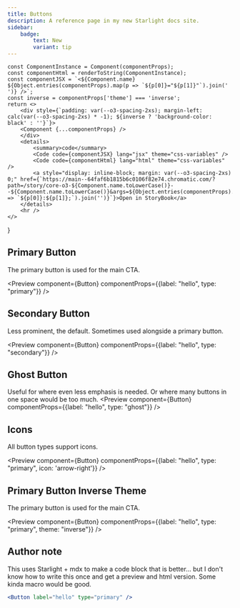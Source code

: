 ```yaml
---
title: Buttons
description: A reference page in my new Starlight docs site.
sidebar:
    badge:
        text: New
        variant: tip
---
```



    const ComponentInstance = Component(componentProps);
    const componentHtml = renderToString(ComponentInstance);
    const componentJSX = `<${Component.name} ${Object.entries(componentProps).map(p => `${p[0]}="${p[1]}"`).join(' ')} />`;
    const inverse = componentProps['theme'] === 'inverse';
    return <>
        <div style={`padding: var(--o3-spacing-2xs); margin-left: calc(var(--o3-spacing-2xs) * -1); ${inverse ? 'background-color: black' : ''}`}>
        <Component {...componentProps} />
        </div>
        <details>
            <summary>code</summary>
            <Code code={componentJSX} lang="jsx" theme="css-variables" />
            <Code code={componentHtml} lang="html" theme="css-variables" />
            <a style="display: inline-block; margin: var(--o3-spacing-2xs) 0;" href={`https://main--64faf6b1815b6c0106f82e74.chromatic.com/?path=/story/core-o3-${Component.name.toLowerCase()}--${Component.name.toLowerCase()}&args=${Object.entries(componentProps).map(p => `${p[0]}:${p[1]};`).join('')}`}>Open in StoryBook</a>
        </details>
        <hr />
    </>
}

## Primary Button

The primary button is used for the main CTA.

<Preview component={Button} componentProps={{label: "hello", type: "primary"}} />

## Secondary Button

Less prominent, the default. Sometimes used alongside a primary button.

<Preview component={Button} componentProps={{label: "hello", type: "secondary"}} />

## Ghost Button

Useful for where even less emphasis is needed. Or where many buttons in one space would be too much.
<Preview component={Button} componentProps={{label: "hello", type: "ghost"}} />

## Icons

All button types support icons.

<Preview component={Button} componentProps={{label: "hello", type: "primary", icon: 'arrow-right'}} />


## Primary Button Inverse Theme

The primary button is used for the main CTA.

<Preview component={Button} componentProps={{label: "hello", type: "primary", theme: "inverse"}} />


## Author note

This uses Starlight + mdx to make a code block that is better... but I don't know how to write this once and get a preview and html version. Some kinda macro would be good.

```jsx
<Button label="hello" type="primary" />
```


